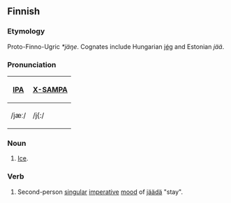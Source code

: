 == Finnish ==
=== Etymology ===
Proto-Finno-Ugric ''*jäŋe''.  Cognates include Hungarian [[jég]] and Estonian ''jää''.

===Pronunciation===
{| border=1 cellpadding=5
! [[w:IPA|IPA]] !! [[w:X-SAMPA|X-SAMPA]] 
|-
| /jæː/ || /j{:/
|}

=== Noun ===
# [[Ice]].

=== Verb ===
# Second-person [[singular]] [[imperative]] [[w:Grammatical Mood|mood]] of [[jäädä]] "stay".